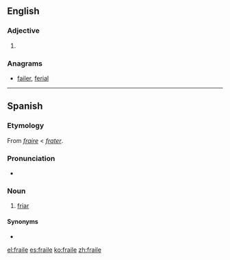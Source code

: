 ==English==

===Adjective===
{{infl|en|adjective}}

# {{obsolete spelling of|frail}}

===Anagrams===
* [[failer#English|failer]], [[ferial#English|ferial]]

----

==Spanish==

===Etymology===
From {{etyl|prv|es}} ''[[fraire]]'' < {{etyl|la|es}} ''[[frater]]''.

===Pronunciation===
* {{IPA|[ˈfɾaj.le]|lang=es}}

===Noun===
{{es-noun|m}}

# [[friar]]

====Synonyms====
* {{l|es|fray}}

[[el:fraile]]
[[es:fraile]]
[[ko:fraile]]
[[zh:fraile]]
